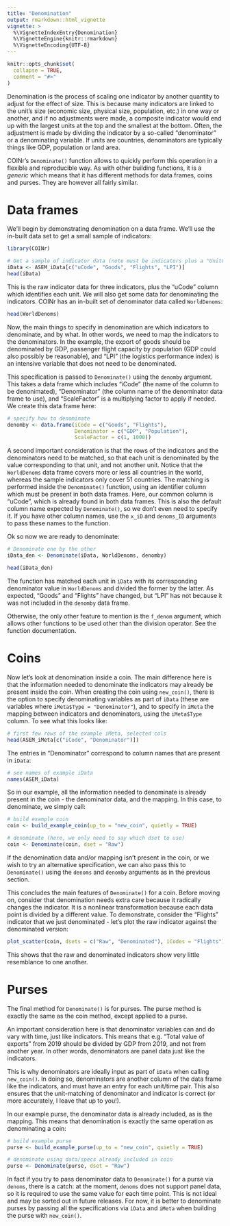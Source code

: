 ```yaml
---
title: "Denomination"
output: rmarkdown::html_vignette
vignette: >
  %\VignetteIndexEntry{Denomination}
  %\VignetteEngine{knitr::rmarkdown}
  %\VignetteEncoding{UTF-8}
---
```


```r
knitr::opts_chunk$set(
  collapse = TRUE,
  comment = "#>"
)
```

Denomination is the process of scaling one indicator by another quantity to adjust for the effect of size. This is because many indicators are linked to the unit's size (economic size, physical size, population, etc.) in one way or another, and if no adjustments were made, a composite indicator would end up with the largest units at the top and the smallest at the bottom. Often, the adjustment is made by dividing the indicator by a so-called "denominator" or a denominating variable. If units are countries, denominators are typically things like GDP, population or land area.

COINr's `Denominate()` function allows to quickly perform this operation in a flexible and reproducible way. As with other building functions, it is a *generic* which means that it has different methods for data frames, coins and purses. They are however all fairly similar.

# Data frames

We'll begin by demonstrating denomination on a data frame. We'll use the in-built data set to get a small sample of indicators:

```r
library(COINr)

# Get a sample of indicator data (note must be indicators plus a "UnitCode" column)
iData <- ASEM_iData[c("uCode", "Goods", "Flights", "LPI")]
head(iData)
```

This is the raw indicator data for three indicators, plus the "uCode" column which identifies each unit. We will also get some data for denominating the indicators. COINr has an in-built set of denominator data called `WorldDenoms`:

```r
head(WorldDenoms)
```

Now, the main things to specify in denomination are which indicators to denominate, and by what. In other words, we need to map the indicators to the denominators. In the example, the export of goods should be denominated by GDP, passenger flight capacity by population (GDP could also possibly be reasonable), and "LPI" (the logistics performance index) is an intensive variable that does not need to be denominated.

This specification is passed to `Denominate()` using the `denomby` argument. This takes a data frame which includes "iCode" (the name of the column to be denonimated), "Denominator" (the column name of the denominator data frame to use), and "ScaleFactor" is a multiplying factor to apply if needed. We create this data frame here:

```r
# specify how to denominate
denomby <- data.frame(iCode = c("Goods", "Flights"),
                      Denominator = c("GDP", "Population"),
                      ScaleFactor = c(1, 1000))
```

A second important consideration is that the rows of the indicators and the denominators need to be matched, so that each unit is denominated by the value corresponding to that unit, and not another unit. Notice that the `WorldDenoms` data frame covers more or less all countries in the world, whereas the sample indicators only cover 51 countries. The matching is performed inside the `Denominate()` function, using an identifier column which must be present in both data frames. Here, our common column is "uCode", which is already found in both data frames. This is also the default column name expected by `Denominate()`, so we don't even need to specify it. If you have other column names, use the `x_iD` and `denoms_ID` arguments to pass these names to the function.

Ok so now we are ready to denominate:

```r
# Denominate one by the other
iData_den <- Denominate(iData, WorldDenoms, denomby)

head(iData_den)
```

The function has matched each unit in `iData` with its corresponding denominator value in `WorldDenoms` and divided the former by the latter. As expected, "Goods" and "Flights" have changed, but "LPI" has not because it was not included in the `denomby` data frame.

Otherwise, the only other feature to mention is the `f_denom` argument, which allows other functions to be used other than the division operator. See the function documentation.

# Coins

Now let's look at denomination inside a coin. The main difference here is that the information needed to denominate the indicators may already be present inside the coin. When creating the coin using `new_coin()`, there is the option to specify denominating variables as part of `iData` (these are variables where `iMeta$Type = "Denominator"`), and to specify in `iMeta` the mapping between indicators and denominators, using the `iMeta$Type` column. To see what this looks like:

```r
# first few rows of the example iMeta, selected cols
head(ASEM_iMeta[c("iCode", "Denominator")])
```

The entries in "Denominator" correspond to column names that are present in `iData`:

```r
# see names of example iData
names(ASEM_iData)
```

So in our example, all the information needed to denominate is already present in the coin - the denominator data, and the mapping. In this case, to denominate, we simply call:

```r
# build example coin
coin <- build_example_coin(up_to = "new_coin", quietly = TRUE)

# denominate (here, we only need to say which dset to use)
coin <- Denominate(coin, dset = "Raw")
```

If the denomination data and/or mapping isn't present in the coin, or we wish to try an alternative specification, we can also pass this to `Denominate()` using the `denoms` and `denomby` arguments as in the previous section.

This concludes the main features of `Denominate()` for a coin. Before moving on, consider that denomination needs extra care because it radically changes the indicator. It is a nonlinear transformation because each data point is divided by a different value. To demonstrate, consider the "Flights" indicator that we just denominated - let's plot the raw indicator against the denominated version:

```r
plot_scatter(coin, dsets = c("Raw", "Denominated"), iCodes = "Flights")
```

This shows that the raw and denominated indicators show very little resemblance to one another.

# Purses

The final method for `Denominate()` is for purses. The purse method is exactly the same as the coin method, except applied to a purse. 

An important consideration here is that denominator variables can and do vary with time, just like indicators. This means that e.g. "Total value of exports" from 2019 should be divided by GDP from 2019, and not from another year. In other words, denominators are panel data just like the indicators.

This is why denominators are ideally input as part of `iData` when calling `new_coin()`. In doing so, denominators are another column of the data frame like the indicators, and must have an entry for each unit/time pair. This also ensures that the unit-matching of denominator and indicator is correct (or more accurately, I leave that up to you!).

In our example purse, the denominator data is already included, as is the mapping. This means that denomination is exactly the same operation as denominating a coin:

```r
# build example purse
purse <- build_example_purse(up_to = "new_coin", quietly = TRUE)

# denominate using data/specs already included in coin
purse <- Denominate(purse, dset = "Raw")
```

In fact if you try to pass denominator data to `Denominate()` for a purse via `denoms`, there is a catch: at the moment, `denoms` does not support panel data, so it is required to use the same value for each time point. This is not ideal and may be sorted out in future releases. For now, it is better to denominate purses by passing all the specifications via `iData` and `iMeta` when building the purse with `new_coin()`.
